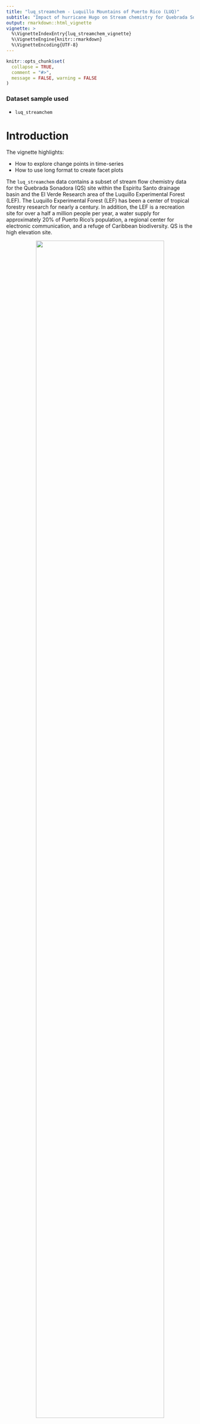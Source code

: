 ```yaml
---
title: "luq_streamchem - Luquillo Mountains of Puerto Rico (LUQ)"
subtitle: "Impact of hurricane Hugo on Stream chemistry for Quebrada Sonadora site"
output: rmarkdown::html_vignette
vignette: >
  %\VignetteIndexEntry{luq_streamchem_vignette}
  %\VignetteEngine{knitr::rmarkdown}
  %\VignetteEncoding{UTF-8}
---
```


```r
knitr::opts_chunk$set(
  collapse = TRUE,
  comment = "#>",
  message = FALSE, warning = FALSE
)

```

### Dataset sample used

- `luq_streamchem`



# Introduction

The vignette highlights:

- How to explore change points in time-series
- How to use long format to create facet plots


The `luq_streamchem` data contains a subset of stream flow chemistry data for the Quebrada Sonadora (QS) site within the Espiritu Santo drainage basin and the El Verde Research area of the Luquillo Experimental Forest (LEF). The Luquillo Experimental Forest (LEF) has been a center of tropical forestry research for nearly a century. In addition, the LEF is a recreation site for over a half a million people per year, a water supply for approximately 20% of Puerto Rico’s population, a regional center for electronic communication, and a refuge of Caribbean biodiversity. QS is the high elevation site.

<figure style="text-align:center;">
  <img src="../man/figures/luq_streamchem_img.jpeg" width=90% style="display:block; margin-left: auto; margin-right: auto;">
  <figcaption>Credit: Luquillo LTER. CC BY-SA 4.0</figcaption>
</figure>

<br>


# Exploring the time-series

```r
library(lterdatasampler)
library(tidyverse)
```

## Ice Cover Duration Data


```r
glimpse(luq_streamchem)
```


## Plotting one chemical

Let's start with looking at the time-series of Potassium

```r
ggplot(data=luq_streamchem, aes(x=sample_date, y=k)) +
  geom_line(color="#69b3a2") + 
  xlab("") +
  theme_bw() +
  theme(axis.text.x=element_text(angle=60, hjust=1)) +
  labs(title = "Potasium [mg/L]") 
```

Wow there is definitely something going on at the end of 1989!!

## Plotting all the chemicals

We are note sure if all the chemicals have been monitored over the same time period and if their value will also show strong variations at the end of 1989. To look at this we will have to transform our data frame into the long format so we can  the `ggplot2::facet_wrap()` function to quickly plot all the different chemical components observed. Note we are using the `scales = free` option since the concentrations (and units) vary greatly among the different chemicals.

```r
# Switching to long format
luq_streamchem_long <- luq_streamchem %>% 
  pivot_longer(cols = -c(sample_id, sample_date), names_to = "chem_param") 

ggplot(luq_streamchem_long, aes(sample_date, value)) + 
  geom_line(color="#69b3a2") + 
  facet_wrap(vars(chem_param), scales = "free")

```

It seems that other chemicals are also showing a jump around the end of 1989. Actually those jumps are due to Hurricane Hugo which made landfall in Puerto Rico at the beginning of September 1989. In its aftermath, average stream water exports of potassium, nitrate and ammonium increased in the year after the landfall by 119, 182 and 102% respectively compared to the other years of record.

# Detecting change points in a time-series

Let's first confirm that the timing of the jump in the time-series is corresponding to hurricane Hugo by adding a vertical line at the date of the landfall.

```r
ggplot(luq_streamchem, aes(x=sample_date, y=k)) +
  geom_line(color="#69b3a2") + 
  geom_vline(xintercept = as.Date("1989-09-18"), 
             linetype = "dashed") +
  xlab("") +
  theme_bw() +
  theme(axis.text.x=element_text(angle=60, hjust=1)) +
  labs(title = "Potasium [mg/L]") 

```

Now we can use the  `changepoint` to try to automatically detect the change points in the time series

## Changes in mean

Let's try to detect change in mean using the `PELT` algorithm:

```r
library(changepoint)

k_ts <- luq_streamchem %>% 
  select(k, no3_n) %>% 
  drop_na() # Not allowed

ansmean <- cpt.mean(k_ts$k)
plot(ansmean,cpt.col='red')

```

I does not seem that the algorithm can detect well the change in mean.

## Changes in variance 

```r
ansvar <- cpt.var(k_ts$k)
plot(ansvar,cpt.col='blue')
```
It seems the signal in variance changes is more useful to discern the change points in the time-series. Let's have a look at the model:


```r
ansvar
```

See the references below if you want to know more about hurricane impact on stream chemistry and explore various algorithms to detect change point in a time-series!


## References

Schaefer, D., McDowell, W., Scatena, F., & Asbury, C. (2000). Effects of hurricane disturbance on stream water concentrations and fluxes in eight tropical forest watersheds of the Luquillo Experimental Forest, Puerto Rico. Journal of Tropical Ecology, 16(2), 189-207. [doi:10.1017/S0266467400001358](https://doi.org/10.1017/S0266467400001358)

McDowell, W. 2021. Chemistry of stream water from the Luquillo Mountains ver 4923056.
Environmental Data Initiative. https://doi.org/10.6073/pasta/0a09f5aa2e6f11451553c92b102279a6 (Accessed 2022-03-10)

Time Series Analysis tutorial and change point detection, https://www.economodel.com/time-series-analysis


# How we processes the raw data

`r knitr::spin_child(here::here("data-raw","luq_streamchem_data.R"))`
